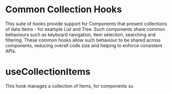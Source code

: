 
<Meta title="Documentation/Lab/Common Hooks" />

# Common Collection Hooks

This suite of hooks provide support for Components that present collections of data items - for example List and Tree. Such components share common behaviours such as keyboard navigation, item selection, searching and filtering. These common hooks allow such behaviour to be shared across components, reducing overall code size and helping to enforce consistent APIs.

# useCollectionItems

This hook manages a collection of Items, for components su
